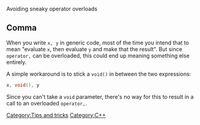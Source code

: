 Avoiding sneaky operator overloads

== Comma ==

When you write <code>x, y</code> in generic code, most of the time you intend that to mean "evaluate <code>x</code>, then evaluate <code>y</code> and make that the result". But since <code>operator,</code> can be overloaded, this could end up meaning something else entirely.

A simple workaround is to stick a <code>void()</code> in between the two expressions:

<source lang="cpp">
x, void(), y
</source>

Since you can't take a <code>void</code> parameter, there's no way for this to result in a call to an overloaded <code>operator,</code>.

[[Category:Tips and tricks]]
[[Category:C++]]

